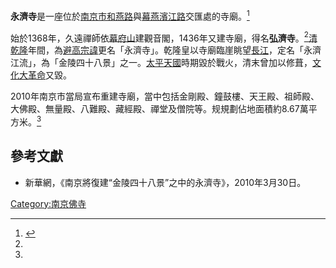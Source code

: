 '''永濟寺'''是一座位於[[南京市|南京市]][[和燕路|和燕路]]與[[幕燕濱江路|幕燕濱江路]]交匯處的寺廟。<ref name="jntimes">{{cite news|publisher=[[江南時報|江南時報]]|date=2010年3月18日|title=“永济江流”胜景年内开工重建|url=http://www.jntimes.com/news/2010-3/2010317214736.htm}}{{dead link|date=2018年3月 |bot=InternetArchiveBot |fix-attempted=yes }}</ref>

始於1368年，久遠禪師依[[幕府山|幕府山]]建觀音閣，1436年又建寺廟，得名'''弘濟寺'''。<ref name="jntimes"></ref>[[清|清]][[乾隆|乾隆]]年間，為[[避諱|避高宗諱]]更名「永濟寺」。乾隆皇以寺廟臨崖眺望[[長江|長江]]，定名「永濟江流」，為「金陵四十八景」之一。[[太平天國|太平天國]]時期毀於戰火，清末曾加以修葺，[[文化大革命|文化大革命]]又毀。

2010年南京市當局宣布重建寺廟，當中包括金剛殿、鐘鼓樓、天王殿、祖師殿、大佛殿、無量殿、八難殿、藏經殿、禪堂及僧院等。规規劃佔地面積約8.67萬平方米。<ref name="jntimes"></ref>

==參考文獻==
<div class="references-small">
<references></references>
</div>
*新華網，《南京將復建“金陵四十八景”之中的永濟寺》，2010年3月30日。
{{DEFAULTSORT:Y}}
{{金陵梵刹志}}
{{金陵四十八景}}
[[Category:南京佛寺|Category:南京佛寺]]